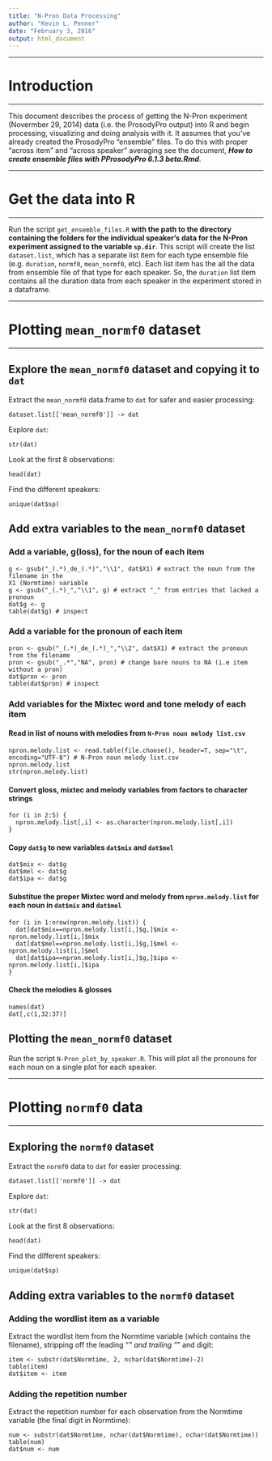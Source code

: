 ```yaml
---
title: "N-Pron Data Processing"
author: "Kevin L. Penner"
date: "February 3, 2016"
output: html_document
---
```


***
# Introduction
***

This document describes the process of getting the N-Pron experiment (Novermber 29, 2014) data (i.e. the ProsodyPro output) into R and begin processing, visualizing and doing analysis with it. It assumes that you've already created the ProsodyPro "ensemble" files. To do this with proper "across item" and "across speaker" averaging see the document, ***How to create ensemble files with PProsodyPro 6.1.3 beta.Rmd***.



***
# Get the data into R
***

Run the script `get_ensemble_files.R` **with the path to the directory containing the folders for the individual speaker's data for the N-Pron experiment assigned to the variable `sp.dir`**. This script will create the list ```dataset.list```, which has a separate list item for each type ensemble file (e.g. ```duration```, ```normf0```, ```mean_normf0```, etc). Each list item has the all the data from ensemble file of that type for each speaker. So, the ```duration``` list item contains all the duration data from each speaker in the experiment stored in a dataframe.


***
# Plotting `mean_normf0` dataset
***

## Explore the `mean_normf0` dataset and copying it to ```dat```

Extract the `mean_normf0` data.frame to `dat` for safer and easier processing:
```
dataset.list[['mean_normf0']] -> dat
```

Explore `dat`:
```
str(dat)
```

Look at the first 8 observations:
```
head(dat)
```

Find the different speakers:
```
unique(dat$sp)
```

## Add extra variables to the `mean_normf0` dataset

### Add a variable, g(loss), for the noun of each item

```
g <- gsub("_(.*)_de_(.*)","\\1", dat$X1) # extract the noun from the filename in the                                                         X1 (Normtime) variable
g <- gsub("_(.*)_","\\1", g) # extract "_" from entries that lacked a pronoun
dat$g <- g
table(dat$g) # inspect
```

### Add a variable for the pronoun of each item

```
pron <- gsub("_(.*)_de_(.*)_","\\2", dat$X1) # extract the pronoun from the filename
pron <- gsub("_.*","NA", pron) # change bare nouns to NA (i.e item without a pron) 
dat$pron <- pron
table(dat$pron) # inspect
```

### Add variables for the Mixtec word and tone melody of each item

#### Read in list of nouns with melodies from `N-Pron noun melody list.csv`

```
npron.melody.list <- read.table(file.choose(), header=T, sep="\t", encoding="UTF-8") # N-Pron noun melody list.csv
npron.melody.list
str(npron.melody.list)
```

#### Convert gloss, mixtec and melody variables from factors to character strings

```
for (i in 2:5) {
  npron.melody.list[,i] <- as.character(npron.melody.list[,i])
}
```

#### Copy ```dat$g``` to new variables ```dat$mix``` and ```dat$mel```

```
dat$mix <- dat$g
dat$mel <- dat$g
dat$ipa <- dat$g
```

#### Substitue the proper Mixtec word and melody from ```npron.melody.list``` for each noun in ```dat$mix``` and ```dat$mel```

```
for (i in 1:nrow(npron.melody.list)) { 
  dat[dat$mix==npron.melody.list[i,]$g,]$mix <- npron.melody.list[i,]$mix
  dat[dat$mel==npron.melody.list[i,]$g,]$mel <- npron.melody.list[i,]$mel
  dat[dat$ipa==npron.melody.list[i,]$g,]$ipa <- npron.melody.list[i,]$ipa
}
```

#### Check the melodies & glosses

```
names(dat)
dat[,c(1,32:37)]
```


## Plotting the `mean_normf0` dataset

Run the script ```N-Pron_plot_by_speaker.R```. This will plot all the pronouns for each noun on a single plot for each speaker.



***
# Plotting `normf0` data
***

## Exploring the `normf0` dataset

Extract the `normf0` data to `dat` for easier processing:
```
dataset.list[['normf0']] -> dat
```

Explore `dat`:
```
str(dat)
```

Look at the first 8 observations:
```
head(dat)
```

Find the different speakers:
```
unique(dat$sp)
```

## Adding extra variables to the `normf0` dataset

### Adding the wordlist item as a variable

Extract the wordlist item from the Normtime variable (which contains the filename), stripping off the leading "_" and trailing "_" and digit:

```
item <- substr(dat$Normtime, 2, nchar(dat$Normtime)-2)
table(item)
dat$item <- item
```

### Adding the repetition number

Extract the repetition number for each observation from the Normtime variable (the final digit in Normtime):
```
num <- substr(dat$Normtime, nchar(dat$Normtime), nchar(dat$Normtime))
table(num)
dat$num <- num
```
